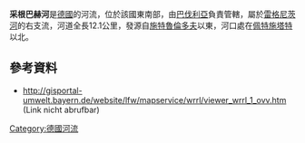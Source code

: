 {{Onesource|time=2020-12-19T08:14:58+00:00}}
{{Coord|49|50|28.6|N|10|56|21|E|display=title}}

'''采根巴赫河'''是[[德國|德國]]的河流，位於該國東南部，由[[巴伐利亞|巴伐利亞]]負責管轄，屬於[[雷格尼茨河|雷格尼茨河]]的右支流，河道全長12.1公里，發源自[[施特魯倫多夫|施特魯倫多夫]]以東，河口處在[[佩特施塔特|佩特施塔特]]以北。

==參考資料==
* http://gisportal-umwelt.bayern.de/website/lfw/mapservice/wrrl/viewer_wrrl_1_ovv.htm (Link nicht abrufbar)

{{Germany-geo-stub}}
[[Category:德國河流|Category:德國河流]]